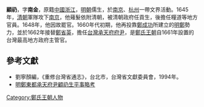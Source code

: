 '''顧礽'''，字'''南金'''，原籍[[中國|中國]][[浙江|浙江]]，[[明朝|明朝]]儒生，於[[南京|南京]]、[[杭州|杭州]]一帶文界活動。1645年，[[清朝|清朝]]軍隊攻下[[南京|南京]]，他薙髮依附清朝，被清朝政府任貢生，後擔任糧道等地方官員。1648年，他因故罷官。1660年代初期，他再投靠[[鄭成功|鄭成功]]所建立的[[明鄭|明鄭]]勢力，並於1662年接替[[鄭省英|鄭省英]]，擔任[[台灣|台灣]][[承天府府尹|承天府府尹]]，是[[鄭氏王朝|鄭氏王朝]]自1661年設置的台灣最高地方政府主管官。
{{start box}}
{{s-before|[[鄭省英|鄭省英]]}}
{{s-title|[[承天府府尹|承天府府尹]]|1662年上任}}
{{s-after|[[翁天祐|翁天祐]]}}
{{end box}}

==參考文獻==
*劉寧顏編，《重修台灣省通志》，台北市，台灣省文獻委員會，1994年。
*[http://idv.sinica.edu.tw/wujs/pdf/report2006TangLZ.pdf  明鄭東都承天府尹顧礽生平事略考]

[[Category:鄭氏王朝人物|Category:鄭氏王朝人物]]